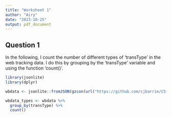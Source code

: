 ```yaml
---
title: "Worksheet 1"
author: "Airy"
date: "2023-10-25"
output: pdf_document
---
```


## Question 1
In the following, I count the number of different types of 'transType' in the web tracking data. I do this by grouping by the 'transType' variable and using the function 'count()'.

```r
library(jsonlite) 
library(dplyr)

wbdata <- jsonlite::fromJSON(gzcon(url("https://github.com/cjbarrie/CS-ED/blob/main/data/web_historian_data.json?raw=true"))) 

wbdata_types <- wbdata %>% 
  group_by(transType) %>% 
  count()
```